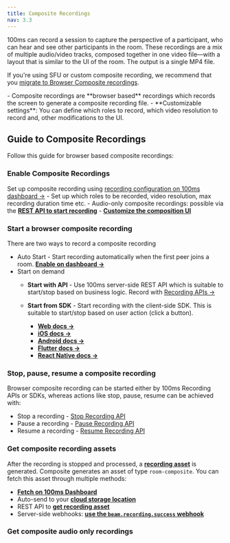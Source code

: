 ```yaml
---
title: Composite Recordings
nav: 3.3
---
```


100ms can record a session to capture the perspective of a participant, who can hear and see other participants in the room. These recordings are a mix of multiple audio/video tracks, composed together in one video file—with a layout that is similar to the UI of the room. The output is a single MP4 file.

If you're using SFU or custom composite recording, we recommend that you [migrate to Browser Composite recordings](/get-started/v2/get-started/features/recordings/recording-modes/migrating-from-sfu). 

<FlexContainer>
<Callout title="Composite Recordings Basics" icon="shield">
- Composite recordings are **browser based** recordings which records the screen to generate a composite recording file.
- **Customizable settings**: You can define which roles to record, which video resolution to record and, other modifications to the UI.
</Callout>
</FlexContainer>

## Guide to Composite Recordings
Follow this guide for browser based composite recordings:

<StepsContainer id="composite-recording-setup">

### Enable Composite Recordings
Set up composite recording using [recording configuration on 100ms dashboard →](/get-started/v2/get-started/features/recordings/set-up-recording) 
	- Set up which roles to be recorded, video resolution, max recording duration time etc.
	- Audio-only composite recordings: possible via the **[REST API to start recording](https://www.100ms.live/docs/server-side/v2/how-to-guides/recordings/customize)**
	- **[Customize the composition UI](https://www.100ms.live/docs/get-started/v2/get-started/features/ui-composition)**

### Start a browser composite recording

There are two ways to record a composite recording

- Auto Start - Start recording automatically when the first peer joins a room. **[Enable on dashboard →](https://www.100ms.live/docs/docs/v2/auto-start-dashboard.png)**
- Start on demand
	- **Start with API** - Use 100ms server-side REST API which is suitable to start/stop based on business logic. Record with [Recording APIs →](https://www.100ms.live/docs/server-side/v2/how-to-guides/recordings/overview)

	- **Start from SDK** - Start recording with the client-side SDK. This is suitable to start/stop based on user action (click a button).

		- **[Web docs →](https://www.100ms.live/docs/javascript/v2/how-to-guides/record-and-live-stream/rtmp-recording)**
		- **[iOS docs →](https://www.100ms.live/docs/ios/v2/how-to-guides/record-and-live-stream/rtmp-recording)**
		- **[Android docs →](https://www.100ms.live/docs/android/v2/how-to-guides/record-and-live-stream/rtmp-recording)**
		- **[Flutter docs →](https://www.100ms.live/docs/flutter/v2/how-to-guides/record-and-live-stream/recording)**
		- **[React Native docs →](https://www.100ms.live/docs/react-native/v2/how-to-guides/record-and-live-stream/recording)**

### Stop, pause, resume a composite recording

Browser composite recording can be started either by 100ms Recording APIs or SDKs, whereas actions like stop, pause, resume can be achieved with:
- Stop a recording - [Stop Recording API](/server-side/v2/api-reference/recordings/stop-recording-for-room)
- Pause a recording - [Pause Recording API](/server-side/v2/api-reference/recordings/pause-recording-for-room)
- Resume a recording - [Resume Recording API](/server-side/v2/api-reference/recordings/resume-recording-for-room)

### **Get composite recording assets**

After the recording is stopped and processed, a **[recording asset](https://www.100ms.live/docs/server-side/v2/api-reference/recording-assets/overview)** is generated. Composite generates an asset of type `room-composite`. You can fetch this asset through multiple methods:

- **[Fetch on 100ms Dashboard](https://www.100ms.live/docs/get-started/v2/get-started/features/recordings/storage#using-the-100ms-dashboard)**
- Auto-send to your **[cloud storage location](https://www.100ms.live/docs/get-started/v2/get-started/features/recordings/storage)**
- REST API to **[get recording asset](https://www.100ms.live/docs/server-side/v2/api-reference/recording-assets/get-asset)**
- Server-side webhooks: **[use the `beam.recording.success` webhook](https://www.100ms.live/docs/server-side/v2/how-to-guides/configure-webhooks/webhook#beamrecordingsuccess)**

### Get composite audio only recordings


</StepsContainer>